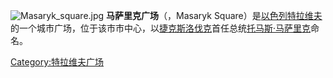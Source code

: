 [[File:Masaryk_square.jpg|thumb]]
'''马萨里克广场'''（{{lang-he|כיכר מסריק}}，Masaryk Square）是[[以色列|以色列]][[特拉维夫|特拉维夫]]的一个城市广场，位于该市市中心，以[[捷克斯洛伐克|捷克斯洛伐克]]首任总统[[托马斯·马萨里克|托马斯·马萨里克]]命名。

{{coord|32|04|42|N|34|46|42|E|type:landmark|display=title}}

[[Category:特拉维夫广场|Category:特拉维夫广场]]